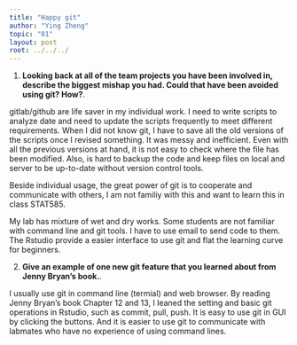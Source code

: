 ```yaml
---
title: "Happy git"
author: "Ying Zheng"
topic: "01"
layout: post
root: ../../../
---
```





1. **Looking back at all of the team projects you have been involved in, describe the biggest mishap you had. Could that have been avoided using git? How?**. 

gitlab/github are life saver in my individual work. I need to write scripts to analyze date and need to update the scripts frequently to meet different requirements. When I did not know git, I have to save all the old versions of the scripts once I revised something. It was messy and inefficient. Even with all the previous versions at hand, it is not easy to check where the file has been modified. Also, is hard to backup the code and keep files on local and server to be up-to-date without version control tools. 

Beside individual usage, the great power of git is to cooperate and communicate with others, I am not familiy with this and want to learn this in class STAT585.


My lab has mixture of wet and dry works. Some students are not familiar with command line and git tools. I have to use email to send code to them. The Rstudio provide a easier interface to use git and flat the learning curve for beginners.



2. **Give an example of one new git feature that you learned about from Jenny Bryan's book.**.

I usually use git in command line (termial) and web browser. By reading Jenny Bryan's book Chapter 12 and 13, I leaned the setting and basic git operations in Rstudio, such as commit, pull, push. It is easy to use git in GUI by clicking the buttons. And it is easier to use git to communicate with labmates who have no experience of using command lines.






